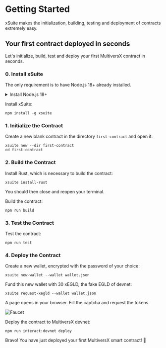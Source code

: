 
# Getting Started

xSuite makes the initialization, building, testing and deployment of contracts extremely easy.

## Your first contract deployed in seconds

Let's initialize, build, test and deploy your first MultiversX contract in seconds.

### 0. Install xSuite

The only requirement is to have Node.js 18+ already installed.

<details>
  <summary>Install Node.js 18+</summary>

Install the [Node Version Manager](https://github.com/nvm-sh/nvm/tree/v0.39.5#install--update-script) (NVM):

```
curl -o- https://raw.githubusercontent.com/nvm-sh/nvm/v0.39.5/install.sh | bash
```

Then install Node.js 18:

```
nvm install 18
```

<Callout type="warning" emoji="⚠️">
  You should then close and reopen your terminal.
</Callout>

</details>

Install xSuite:

```
npm install -g xsuite
```

### 1. Initialize the Contract

Create a new blank contract in the directory `first-contract` and open it:

```
xsuite new --dir first-contract
cd first-contract
```

### 2. Build the Contract

Install Rust, which is necessary to build the contract:

```
xsuite install-rust
```

<Callout type="warning" emoji="⚠️">
  You should then close and reopen your terminal.
</Callout>

Build the contract:

```
npm run build
```

### 3. Test the Contract

Test the contract:

```
npm run test
```

### 4. Deploy the Contract

Create a new wallet, encrypted with the password of your choice:

```
xsuite new-wallet --wallet wallet.json
```

Fund this new wallet with 30 xEGLD, the fake EGLD of devnet:

```
xsuite request-xegld --wallet wallet.json
```

A page opens in your browser. Fill the captcha and request the tokens.

![Faucet](/faucet.png)

Deploy the contract to MultiversX devnet:

```
npm run interact:devnet deploy
```

Bravo! You have just deployed your first MultiversX smart contract! 🎉
